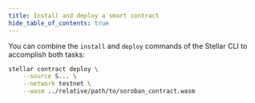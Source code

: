 ```yaml
---
title: Install and deploy a smart contract
hide_table_of_contents: true
---
```


You can combine the `install` and `deploy` commands of the Stellar CLI to accomplish both tasks:

```bash
stellar contract deploy \
    --source S... \
    --network testnet \
    --wasm ../relative/path/to/soroban_contract.wasm
```
